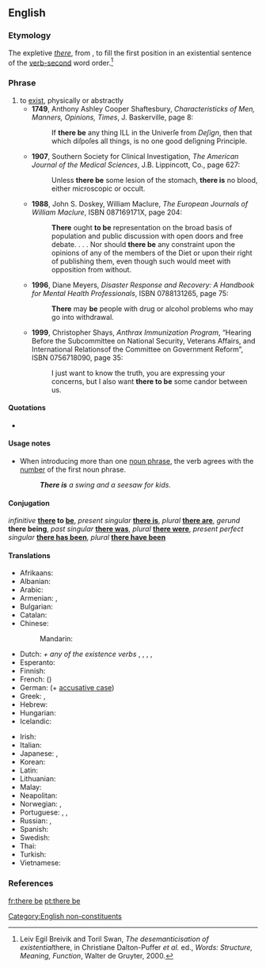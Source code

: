 ==English==

===Etymology===
The expletive ''[[there]]'', from {{etyl|ang|en}} ''{{l|ang|þær}}'', to fill the first position in an existential sentence of the [[verb-second]] word order.<ref>Leiv Egil Breivik and Toril Swan, ''The desemanticisation of existential ''there, in Christiane Dalton-Puffer ''et al.'' ed., ''Words: Structure, Meaning, Function'', Walter de Gruyter, 2000.</ref>

===Phrase===
{{head|en|verb|[[#Conjugation|highly irregular]]}}

# to [[exist]], physically or abstractly
#* '''1749''',  Anthony Ashley Cooper Shaftesbury, ''Characteristicks of Men, Manners, Opinions, Times'', J. Baskerville, page 8:
#*: If '''there be''' any thing ILL in the Univerſe from ''Deſign'', then that which diſpoſes all things, is no one good deſigning Principle.
#* '''1907''', Southern Society for Clinical Investigation, ''The American Journal of the Medical Sciences'', J.B. Lippincott, Co., page 627:
#*: Unless '''there be''' some lesion of the stomach, '''there is''' no blood, either microscopic or occult.
#* '''1988''', John S. Doskey, William Maclure, ''The European Journals of William Maclure'', ISBN 087169171X, page 204:
#*: '''There''' ought '''to be''' representation on the broad basis of population and public discussion with open doors and free debate. . . . Nor should '''there be''' any constraint upon the opinions of any of the members of the Diet or upon their right of publishing them, even though such would meet with opposition from without.
#* '''1996''', Diane Meyers, ''Disaster Response and Recovery: A Handbook for Mental Health Professionals'', ISBN 0788131265, page 75:
#*: '''There''' may '''be''' people with drug or alcohol problems who may go into withdrawal.
#* '''1999''', Christopher Shays, ''Anthrax Immunization Program'', “Hearing Before the Subcommittee on National Security, Veterans Affairs, and International Relationsof the Committee on Government Reform”, ISBN 0756718090, page 35:
#*: I just want to know the truth, you are expressing your concerns, but I also want '''there to be''' some candor between us.

====Quotations====
* {{seeCites}}

====Usage notes====
* When introducing more than one [[noun phrase]], the verb agrees with the [[number]] of the first noun phrase.
*: '''''There is''' a swing and a seesaw for kids.''

====Conjugation====
{{rfinfl|en|verb}}
''infinitive'' '''[[there]] to [[be]]''', ''present singular'' '''[[there is]]''', ''plural'' '''[[there are]]''', ''gerund'' '''there being''', ''past singular'' '''[[there was]]''', ''plural'' '''[[there were]]''', ''present perfect singular'' '''[[there has been]]''', ''plural'' '''[[there have been]]'''

====Translations====
{{trans-top|to exist}}
* Afrikaans: {{t|af|daar's}}
* Albanian: {{t-needed|sq}}
* Arabic: {{qualifier|passive}} {{t+|ar|وجد|tr=wujida|sc=Arab}}
* Armenian: {{t+|hy|լինել}}, {{t+|hy|կամ}}
* Bulgarian: {{t-needed|bg}}
* Catalan: {{t|ca|haver-hi}}
* Chinese:
*: Mandarin: {{t+|cmn|有|tr=yǒu|sc=Hani}}
* Dutch: {{t+|nl|er}} ''+ any of the existence verbs'' {{t+|nl|zijn}}, {{t+|nl|bestaan}}, {{t+|nl|staan}}, {{t+|nl|zitten}}, {{t+|nl|liggen}}
* Esperanto: {{t+|eo|esti}}
* Finnish: {{t+|fi|olla}}
* French: {{t+|fr|y avoir}} ({{t+|fr|il y a}})
* German: {{t|de|es gibt}} (+ [[accusative case]])
* Greek: {{t+|el|είμαι}}, {{t+|el|υπάρχω}}
* Hebrew: {{t+|he|יש|tr=yesh}}
* Hungarian: {{t+|hu|van}}
* Icelandic: {{t+|is|vera}}
{{trans-mid}}
* Irish: {{t|ga|bí ann}}
* Italian: {{t+|it|esserci}}
* Japanese: {{t+|ja|いる|tr=iru}} {{qualifier|animate}}, {{t+|ja|ある|tr=aru}} {{qualifier|inanimate}}
* Korean: {{t+|ko|있다|sc=Hang}}
* Latin: {{t+|la|sum}}
* Lithuanian: {{t|lt|va būti}}
* Malay: {{t+|ms|ada}}
* Neapolitan: {{t|nap|nce stà}}
* Norwegian: {{t|no|det er}}, {{t|no|det finnes}}
* Portuguese: {{t+|pt|haver}}, {{t+|pt|existir}}, {{t+|pt|ter}}
* Russian: {{t+|ru|быть}}, {{t+|ru|име́ться}}
* Spanish: {{t+|es|haber}}
* Swedish: {{t+|sv|finnas}}
* Thai: {{t-needed|th}}
* Turkish: {{t-needed|tr}}
* Vietnamese: {{t+|vi|có}}
{{trans-bottom}}

===References===
<references />

[[Category:English non-constituents]]

[[fr:there be]]
[[pt:there be]]